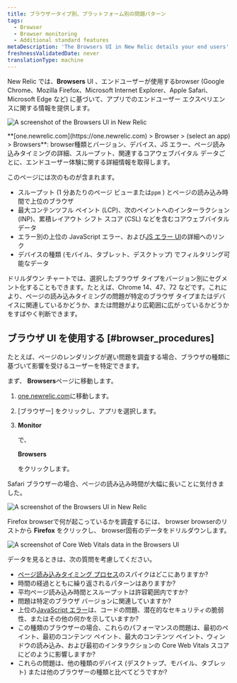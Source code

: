 ```yaml
---
title: ブラウザータイプ別、プラットフォーム別の問題パターン
tags:
  - Browser
  - Browser monitoring
  - Additional standard features
metaDescription: 'The Browsers UI in New Relic details your end users'' experience with your app by type (Chrome, Edge, Safari, etc.) and platform (mobile, tablet, desktop).'
freshnessValidatedDate: never
translationType: machine
---
```





New Relic <InlinePopover type="browser"/>では、<DNT>**Browsers**</DNT> UI 、エンドユーザーが使用するbrowser (Google Chrome、Mozilla Firefox、Microsoft Internet Explorer、Apple Safari、Microsoft Edge など) に基づいて、アプリでのエンドユーザー エクスペリエンスに関する情報を提供します。

<img
  title="Browsers UI"
  alt="A screenshot of the Browsers UI in New Relic"
  src={browserBrowsersUi}
/>

<figcaption>
  <DNT>**[one.newrelic.com](https://one.newrelic.com) > Browser > (select an app) > Browsers**</DNT>: browser種類とバージョン、デバイス、JS エラー、ページ読み込みタイミングの詳細、スループット、関連するコアウェブバイタル データごとに、エンドユーザー体験に関する詳細情報を取得します。
</figcaption>

このページには次のものが含まれます。

* スループット (1 分あたりのページ ビューまたは`ppm` ) とページの読み込み時間で上位のブラウザ
* 最大コンテンツフル ペイント (LCP)、次のペイントへのインターラクション (INP)、累積レイアウト シフト スコア (CSL) などを含むコアウェブバイタル データ
* エラー別の上位の JavaScript エラー、および[JS エラー UI](/docs/browser/new-relic-browser/browser-pro-features/javascript-errors-page-detect-analyze-errors/)の詳細へのリンク
* デバイスの種類 (モバイル、タブレット、デスクトップ) でフィルタリング可能なデータ

ドリルダウン チャートでは、選択したブラウザ タイプをバージョン別にセグメント化することもできます。たとえば、Chrome 14、47、72 などです。これにより、ページの読み込みタイミングの問題が特定のブラウザ タイプまたはデバイスに関連しているかどうか、または問題がより広範囲に広がっているかどうかをすばやく判断できます。

## ブラウザ UI を使用する [#browser_procedures]

たとえば、ページのレンダリングが遅い問題を調査する場合、ブラウザの種類に基づいて影響を受けるユーザーを特定できます。

まず、 <DNT>**Browsers**</DNT>ページに移動します。

1. [one.newrelic.com](https://one.newrelic.com)に移動します。

2. \[ブラウザー] をクリックし、アプリを選択します。

3. <DNT>**Monitor**</DNT>

   で、

   <DNT>**Browsers**</DNT>

   をクリックします。

Safari ブラウザーの場合、ページの読み込み時間が大幅に長いことに気付きました。

<img
  title="Browsers UI"
  alt="A screenshot of the Browsers UI in New Relic"
  src={browserBrowserLoadTime}
/>

Firefox browserで何が起こっているかを調査するには、 browser browserのリストから <DNT>**Firefox**</DNT> をクリックし、 browser固有のデータをドリルダウンします。

<img
  title="Core Web Vitals data in the Browsers UI"
  alt="A screenshot of Core Web Vitals data in the Browsers UI"
  src={browserChromeExample}
/>

データを見るときは、次の質問を考慮してください。

* [ページ読み込みタイミング プロセス](/docs/browser/new-relic-browser/page-load-timing-resources/page-load-timing-process)のスパイクはどこにありますか?
* 時間の経過とともに繰り返されるパターンはありますか?
* 平均ページ読み込み時間とスループットは許容範囲内ですか?
* 問題は特定のブラウザ バージョンに関連していますか?
* 上位の[JavaScript エラー](/docs/browser/new-relic-browser/browser-pro-features/javascript-errors-page-detect-analyze-errors/)は、コードの問題、潜在的なセキュリティの脆弱性、またはその他の何かを示していますか?
* この種類のブラウザーの場合、これらのパフォーマンスの問題は、最初のペイント、最初のコンテンツ ペイント、最大のコンテンツ ペイント、ウィンドウの読み込み、および最初のインタラクションの Core Web Vitals スコアにどのように影響しますか?
* これらの問題は、他の種類のデバイス (デスクトップ、モバイル、タブレット) または他のブラウザーの種類と比べてどうですか?